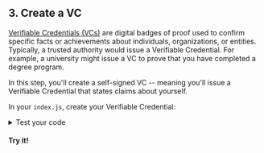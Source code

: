 
<section class="docs-section">

## 3. Create a VC

[Verifiable Credentials (VCs)](https://developer.tbd.website/docs/web5/learn/verifiable-credentials) are digital badges of proof used to confirm specific facts or achievements about individuals, organizations, or entities. 
Typically, a trusted authority would issue a Verifiable Credential. For example, a university might issue a VC to prove that you have completed a degree program.

In this step, you'll create a self-signed VC -- meaning you'll issue a Verifiable Credential that states claims about yourself.

In your `index.js`, create your Verifiable Credential:

<CodeSnippet functionName="didCreate" />

<details>
    <summary>Test your code</summary>

Wanna see the VC you just created?

In index.js, add the following line and save your file:

```js
console.log(vc);
```

Then from the terminal, run:
```bash
node index.js
```

You'll see the newly created VC. It should resemble the output below:

```bash
VerifiableCredential {}
```
</details>

#### Try it!

</section>
